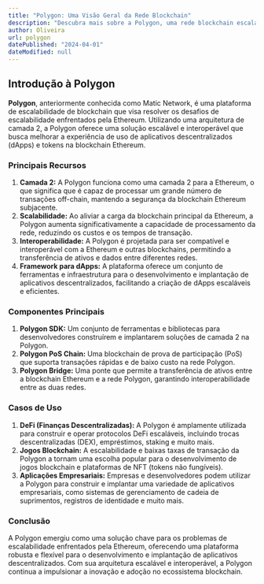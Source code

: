 ```yaml
---
title: "Polygon: Uma Visão Geral da Rede Blockchain"
description: "Descubra mais sobre a Polygon, uma rede blockchain escalável e interoperável que visa resolver os desafios de escalabilidade da Ethereum."
author: Oliveira
url: polygon
datePublished: "2024-04-01"
dateModified: null
---
```


## Introdução à Polygon

**Polygon**, anteriormente conhecida como Matic Network, é uma plataforma de escalabilidade de blockchain que visa resolver os desafios de escalabilidade enfrentados pela Ethereum. Utilizando uma arquitetura de camada 2, a Polygon oferece uma solução escalável e interoperável que busca melhorar a experiência de uso de aplicativos descentralizados (dApps) e tokens na blockchain Ethereum.

### Principais Recursos

1. **Camada 2:** A Polygon funciona como uma camada 2 para a Ethereum, o que significa que é capaz de processar um grande número de transações off-chain, mantendo a segurança da blockchain Ethereum subjacente.
2. **Scalabilidade:** Ao aliviar a carga da blockchain principal da Ethereum, a Polygon aumenta significativamente a capacidade de processamento da rede, reduzindo os custos e os tempos de transação.
3. **Interoperabilidade:** A Polygon é projetada para ser compatível e interoperável com a Ethereum e outras blockchains, permitindo a transferência de ativos e dados entre diferentes redes.
4. **Framework para dApps:** A plataforma oferece um conjunto de ferramentas e infraestrutura para o desenvolvimento e implantação de aplicativos descentralizados, facilitando a criação de dApps escaláveis e eficientes.

### Componentes Principais

1. **Polygon SDK:** Um conjunto de ferramentas e bibliotecas para desenvolvedores construírem e implantarem soluções de camada 2 na Polygon.
2. **Polygon PoS Chain:** Uma blockchain de prova de participação (PoS) que suporta transações rápidas e de baixo custo na rede Polygon.
3. **Polygon Bridge:** Uma ponte que permite a transferência de ativos entre a blockchain Ethereum e a rede Polygon, garantindo interoperabilidade entre as duas redes.

### Casos de Uso

1. **DeFi (Finanças Descentralizadas):** A Polygon é amplamente utilizada para construir e operar protocolos DeFi escaláveis, incluindo trocas descentralizadas (DEX), empréstimos, staking e muito mais.
2. **Jogos Blockchain:** A escalabilidade e baixas taxas de transação da Polygon a tornam uma escolha popular para o desenvolvimento de jogos blockchain e plataformas de NFT (tokens não fungíveis).
3. **Aplicações Empresariais:** Empresas e desenvolvedores podem utilizar a Polygon para construir e implantar uma variedade de aplicativos empresariais, como sistemas de gerenciamento de cadeia de suprimentos, registros de identidade e muito mais.

### Conclusão

A Polygon emergiu como uma solução chave para os problemas de escalabilidade enfrentados pela Ethereum, oferecendo uma plataforma robusta e flexível para o desenvolvimento e implantação de aplicativos descentralizados. Com sua arquitetura escalável e interoperável, a Polygon continua a impulsionar a inovação e adoção no ecossistema blockchain.
